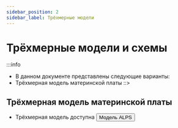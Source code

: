 ```yaml
---
sidebar_position: 2
sidebar_label: Трёхмерные модели
---
```




# Трёхмерные модели и схемы

:::info
* В данном документе представлены следующие варианты:
* Трёхмерная модель материнской платы
::>



## Трёхмерная модель материнской платы

* Трёхмерная модель доступна
    <Button variant="contained" disableElevation href="http://cdn.mellow.klipper.cn/STEP/Alps-body.stp">Модель ALPS</Button>
